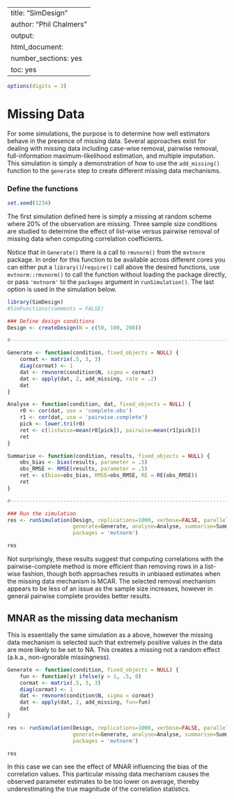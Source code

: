 %\VignetteIndexEntry{SimDesign}
%\VignetteEngine{knitr::knitr}
---
title: "SimDesign"
author: "Phil Chalmers"
output:
  html_document:
    number_sections: yes
    toc: yes
---

```r
options(digits = 3)
```

# Missing Data

For some simulations, the purpose is to determine how well estimators behave in the presence of missing data. Several approaches exist for dealing with missing data including case-wise removal, pairwise removal, full-information maximum-likelihood estimation, and multiple imputation. This simulation is simply a demonstration of how to use the `add_missing()` function to the `generate` step to create different missing data mechanisms.

### Define the functions

```r
set.seed(1234)
```

The first simulation defined here is simply a missing at random scheme where 20% of the observation are missing. Three sample size conditions are studied to determine the effect of list-wise versus pairwise removal of missing data when computing correlation coefficients.

Notice that in `Generate()` there is a call to `rmvnorm()` from the `mvtnorm` package. In order for this
function to be available across different cores you can either put a `library()`/`require()` call above
the desired functions, use `mvtnorm::rmvnorm()` to call the function without loading the package directly,
or pass `'mvtnorm'` to the `packages` argument in `runSimulation()`. The last option is used in the 
simulation below.

```r
library(SimDesign)
#SimFunctions(comments = FALSE)

### Define design conditions
Design <- createDesign(N = c(50, 100, 200))

#--------------------------------------------------------------------------

Generate <- function(condition, fixed_objects = NULL) {
    cormat <- matrix(.5, 3, 3)
    diag(cormat) <- 1
    dat <- rmvnorm(condition$N, sigma = cormat)
    dat <- apply(dat, 2, add_missing, rate = .2)
    dat
}

Analyse <- function(condition, dat, fixed_objects = NULL) {
    r0 <- cor(dat, use = 'complete.obs')
    r1 <- cor(dat, use = 'pairwise.complete')
    pick <- lower.tri(r0)
    ret <- c(listwise=mean(r0[pick]), pairwise=mean(r1[pick]))
    ret
}

Summarise <- function(condition, results, fixed_objects = NULL) {
    obs_bias <- bias(results, parameter = .5)
    obs_RMSE <- RMSE(results, parameter = .5)
    ret <- c(bias=obs_bias, RMSE=obs_RMSE, RE = RE(obs_RMSE))
    ret
}

#--------------------------------------------------------------------------

### Run the simulation
res <- runSimulation(Design, replications=1000, verbose=FALSE, parallel = TRUE,
                     generate=Generate, analyse=Analyse, summarise=Summarise, 
                     packages = 'mvtnorm')
```

```r
res
```

Not surprisingly, these results suggest that computing correlations with the pairwise-complete method is more efficient than removing rows in a list-wise fashion, though both approaches results in unbiased estimates when the missing data mechanism is MCAR. The selected removal mechanism appears to be less of an issue as the sample size increases, however in general pairwise complete provides better results. 

## MNAR as the missing data mechanism

This is essentially the same simulation as a above, however the missing data mechanism is selected such that extremely positive values in the data are more likely to be set to NA. This creates a missing not a random effect (a.k.a., non-ignorable missingness).

```r
Generate <- function(condition, fixed_objects = NULL) {
    fun <- function(y) ifelse(y > 1, .5, 0)
    cormat <- matrix(.5, 3, 3)
    diag(cormat) <- 1
    dat <- rmvnorm(condition$N, sigma = cormat)
    dat <- apply(dat, 2, add_missing, fun=fun)
    dat
}

res <- runSimulation(Design, replications=1000, verbose=FALSE, parallel = TRUE,
                     generate=Generate, analyse=Analyse, summarise=Summarise, debug='none',
                     packages = 'mvtnorm')
```

```r
res
```

In this case we can see the effect of MNAR influencing the bias of the correlation values. This particular missing data mechanism causes the observed parameter estimates to be too lower on average, thereby underestimating the true magnitude of the correlation statistics. 
